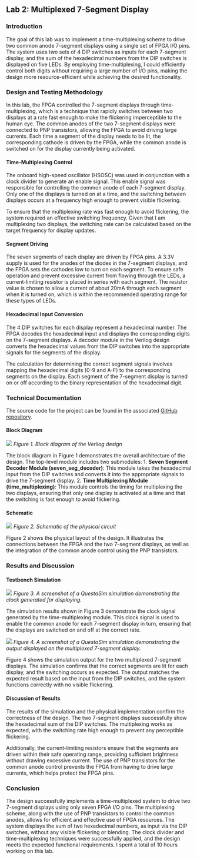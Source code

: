 ## Lab 2: Multiplexed 7-Segment Display

### Introduction
The goal of this lab was to implement a time-multiplexing scheme to drive two common anode 7-segment displays using a single set of FPGA I/O pins. The system uses two sets of 4 DIP switches as inputs for each 7-segment display, and the sum of the hexadecimal numbers from the DIP switches is displayed on five LEDs. By employing time-multiplexing, I could efficiently control both digits without requiring a large number of I/O pins, making the design more resource-efficient while achieving the desired functionality.

### Design and Testing Methodology
In this lab, the FPGA controlled the 7-segment displays through time-multiplexing, which is a technique that rapidly switches between two displays at a rate fast enough to make the flickering imperceptible to the human eye. The common anodes of the two 7-segment displays were connected to PNP transistors, allowing the FPGA to avoid driving large currents. Each time a segment of the display needs to be lit, the corresponding cathode is driven by the FPGA, while the common anode is switched on for the display currently being activated.

#### Time-Multiplexing Control
The onboard high-speed oscillator (HSOSC) was used in conjunction with a clock divider to generate an enable signal. This enable signal was responsible for controlling the common anode of each 7-segment display. Only one of the displays is turned on at a time, and the switching between displays occurs at a frequency high enough to prevent visible flickering.

To ensure that the multiplexing rate was fast enough to avoid flickering, the system required an effective switching frequency. Given that I am multiplexing two displays, the switching rate can be calculated based on the target frequency for display updates. 

#### Segment Driving
The seven segments of each display are driven by FPGA pins. A 3.3V supply is used for the anodes of the diodes in the 7-segment displays, and the FPGA sets the cathodes low to turn on each segment. To ensure safe operation and prevent excessive current from flowing through the LEDs, a current-limiting resistor is placed in series with each segment. The resistor value is chosen to allow a current of about 20mA through each segment when it is turned on, which is within the recommended operating range for these types of LEDs.

#### Hexadecimal Input Conversion
The 4 DIP switches for each display represent a hexadecimal number. The FPGA decodes the hexadecimal input and displays the corresponding digits on the 7-segment displays. A decoder module in the Verilog design converts the hexadecimal values from the DIP switches into the appropriate signals for the segments of the display.

The calculation for determining the correct segment signals involves mapping the hexadecimal digits (0-9 and A-F) to the corresponding segments on the display. Each segment of the 7-segment display is turned on or off according to the binary representation of the hexadecimal digit.

### Technical Documentation
The source code for the project can be found in the associated [GitHub repository](https://github.com/ZhianZ/e155-lab2).

#### Block Diagram
![](./images/lab2_block_diagram.jpg)
*Figure 1. Block diagram of the Verilog design*

The block diagram in Figure 1 demonstrates the overall architecture of the design. The top-level module includes two submodules:
1. **Seven Segment Decoder Module (seven_seg_decoder)**: This module takes the hexadecimal input from the DIP switches and converts it into the appropriate signals to drive the 7-segment display.
2. **Time Multiplexing Module (time_multiplexing)**: This module controls the timing for multiplexing the two displays, ensuring that only one display is activated at a time and that the switching is fast enough to avoid flickering.

#### Schematic
![](./images/lab2_schematics.jpg)
*Figure 2. Schematic of the physical circuit*

Figure 2 shows the physical layout of the design. It illustrates the connections between the FPGA and the two 7-segment displays, as well as the integration of the common anode control using the PNP transistors.

### Results and Discussion
#### Testbench Simulation
![](labs/lab2/images/en_clk_wave.png)
*Figure 3. A screenshot of a QuestaSim simulation demonstrating the clock generated for displaying.*

The simulation results shown in Figure 3 demonstrate the clock signal generated by the time-multiplexing module. This clock signal is used to enable the common anode for each 7-segment display in turn, ensuring that the displays are switched on and off at the correct rate.

![](labs/lab2/images/time_multiplexing_wave.png)
*Figure 4. A screenshot of a QuestaSim simulation demonstrating the output displayed on the multiplexed 7-segment display.*

Figure 4 shows the simulation output for the two multiplexed 7-segment displays. The simulation confirms that the correct segments are lit for each display, and the switching occurs as expected. The output matches the expected result based on the input from the DIP switches, and the system functions correctly with no visible flickering.

#### Discussion of Results
The results of the simulation and the physical implementation confirm the correctness of the design. The two 7-segment displays successfully show the hexadecimal sum of the DIP switches. The multiplexing works as expected, with the switching rate high enough to prevent any perceptible flickering.

Additionally, the current-limiting resistors ensure that the segments are driven within their safe operating range, providing sufficient brightness without drawing excessive current. The use of PNP transistors for the common anode control prevents the FPGA from having to drive large currents, which helps protect the FPGA pins.

### Conclusion
The design successfully implements a time-multiplexed system to drive two 7-segment displays using only seven FPGA I/O pins. The multiplexing scheme, along with the use of PNP transistors to control the common anodes, allows for efficient and effective use of FPGA resources. The system displays the sum of two hexadecimal numbers, as input via the DIP switches, without any visible flickering or blending. The clock divider and time-multiplexing techniques were successfully applied, and the design meets the expected functional requirements. I spent a total of 10 hours working on this lab.
